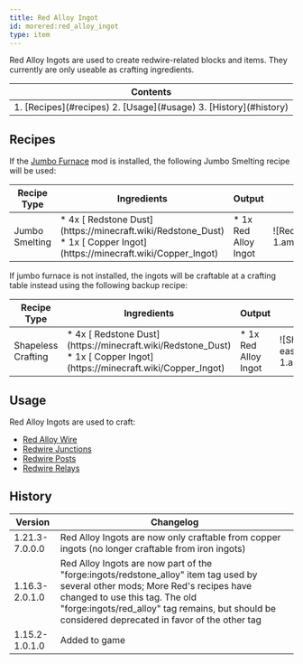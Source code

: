 ```yaml
---
title: Red Alloy Ingot
id: morered:red_alloy_ingot
type: item
---
```


Red Alloy Ingots are used to create redwire-related blocks and items. They currently are only useable as crafting ingredients.

<table>
	<thead><tr><th>Contents</th></tr></thead>
	<tbody><tr><td>
		1. [Recipes](#recipes)
		2. [Usage](#usage)
		3. [History](#history)
	</td></tr></tbody>
</table>

## Recipes

If the [Jumbo Furnace](https://www.curseforge.com/minecraft/mc-mods/jumbo-furnace) mod is installed, the following Jumbo Smelting recipe will be used:

<table>
	<thead>
		<tr>
			<th>Recipe Type</th>
			<th>Ingredients</th>
			<th>Output</th>
			<th>Example</th>
		</tr>
	</thead>
	<tbody>
		<tr>
			<td>Jumbo Smelting</td>
			<td style={{width: '30%'}}>
				* 4x [<ModAsset width={32} height={32} location='redstone'/> Redstone Dust](https://minecraft.wiki/Redstone_Dust)
				* 1x [<ModAsset width={32} height={32} location='copper_ingot'/> Copper Ingot](https://minecraft.wiki/Copper_Ingot)
			</td>
			<td>
				* 1x Red Alloy Ingot
			</td>
			<td>
				![Red Alloy Ingot Jumbo Smelting Recipe](https://commoble.s3.us-east-1.amazonaws.com/images/morered/recipes/red_alloy_ingot_from_jumbo_smelting.png)
			</td>
		</tr>
	</tbody>
</table>

If jumbo furnace is not installed, the ingots will be craftable at a crafting table instead using the following backup recipe:

<table>
	<thead>
		<tr>
			<th>Recipe Type</th>
			<th>Ingredients</th>
			<th>Output</th>
			<th>Example</th>
		</tr>
	</thead>
	<tbody>
		<tr>
			<td>Shapeless Crafting</td>
			<td style={{width: '30%'}}>
				* 4x [<ModAsset width={32} height={32} location='redstone'/> Redstone Dust](https://minecraft.wiki/Redstone_Dust)
				* 1x [<ModAsset width={32} height={32} location='copper_ingot'/> Copper Ingot](https://minecraft.wiki/Copper_Ingot)
			</td>
			<td>
				* 1x Red Alloy Ingot
			</td>
			<td>
				![Shaped Crafting Recipe for Red Alloy Ingots](https://commoble.s3.us-east-1.amazonaws.com/images/morered/recipes/red_alloy_ingot_recipe.png)
			</td>
		</tr>
	</tbody>
</table>

## Usage

Red Alloy Ingots are used to craft:
* [Red Alloy Wire](/en/mod/morered/docs/content/wires_and_cables/red_alloy_wire)
* [Redwire Junctions](/en/mod/morered/docs/content/wires_and_cables/redwire_junction)
* [Redwire Posts](/en/mod/morered/docs/content/wires_and_cables/redwire_post)
* [Redwire Relays](/en/mod/morered/docs/content/wires_and_cables/redwire_relay)

## History
| Version | Changelog
| --- | -
| 1.21.3-7.0.0.0 | Red Alloy Ingots are now only craftable from copper ingots (no longer craftable from iron ingots)
| 1.16.3-2.0.1.0 | Red Alloy Ingots are now part of the "forge:ingots/redstone_alloy" item tag used by several other mods; More Red's recipes have changed to use this tag. The old "forge:ingots/red_alloy" tag remains, but should be considered deprecated in favor of the other tag
| 1.15.2-1.0.1.0 | Added to game
